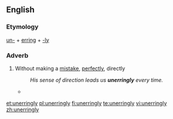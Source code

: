 ==English==

===Etymology===
[[un-]] + [[erring]] + [[-ly]]

===Adverb===
{{en-adv|-}}

# Without making a [[mistake]], [[perfectly]], directly
#: ''His sense of direction leads us '''unerringly''' every time.''
#* {{quote-news
|year=2011
|date=January 25
|author=Les Roopanarine
|title=Wigan   1 - 2   Aston Villa
|work=BBC
|url=http://news.bbc.co.uk/sport2/hi/football/eng_prem/9369947.stm
|page=
|passage=It proved the cue for a period of implosion from Wigan, who fell two behind shortly after the hour courtesy of Boyce's costly error, Young firing in '''unerringly''' from the spot.}}

[[et:unerringly]]
[[pl:unerringly]]
[[fi:unerringly]]
[[te:unerringly]]
[[vi:unerringly]]
[[zh:unerringly]]